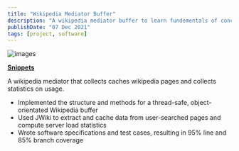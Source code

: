 ```yaml
---
title: "Wikipedia Mediator Buffer"
description: "A wikipedia mediator buffer to learn fundementals of concurrency"
publishDate: "07 Dec 2021"
tags: [project, software]
---
```


![images](/static/images/wiki-buffer.png)

[**Snippets**](https://gist.github.com/WorldofKerry/b3efc238bf4fb9f2d22ad5a04e5232d7)

A wikipedia mediator that collects caches wikipedia pages and collects statistics on usage.

- Implemented the structure and methods for a thread-safe, object-orientated Wikipedia buffer
- Used JWiki to extract and cache data from user-searched pages and compute server load statistics
- Wrote software specifications and test cases, resulting in 95% line and 85% branch coverage
